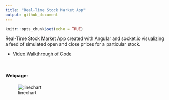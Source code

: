 ```yaml
---
title: "Real-Time Stock Market App"
output: github_document
---
```


```r
knitr::opts_chunk$set(echo = TRUE)
```

Real-Time Stock Market App created with Angular and socket.io visualizing a feed of simulated open and close prices for a particular stock.

- [Video Walkthrough of Code](https://northwestern.hosted.panopto.com/Panopto/Pages/Viewer.aspx?id=45d82938-65d5-4e59-99f1-ab4f00851644)



<br>


#### Webpage:


![linechart](https://raw.githubusercontent.com/papagorgio23/Northwestern/master/440%20-%20Application%20Engineering/Simulated%20Stock%20Market%20App/MarketChart.png)
